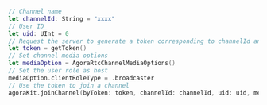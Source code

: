 
```swift
// Channel name
let channelId: String = "xxxx"
// User ID
let uid: UInt = 0
// Request the server to generate a token corresponding to channelId and uid
let token = getToken()
// Set channel media options
let mediaOption = AgoraRtcChannelMediaOptions()
// Set the user role as host
mediaOption.clientRoleType = .broadcaster
// Use the token to join a channel
agoraKit.joinChannel(byToken: token, channelId: channelId, uid: uid, mediaOptions: mediaOption)
```